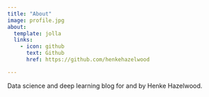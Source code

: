 ```yaml
---
title: "About"
image: profile.jpg
about:
  template: jolla
  links:
    - icon: github
      text: Github
      href: https://github.com/henkehazelwood

---
```


Data science and deep learning blog for and by Henke Hazelwood.
